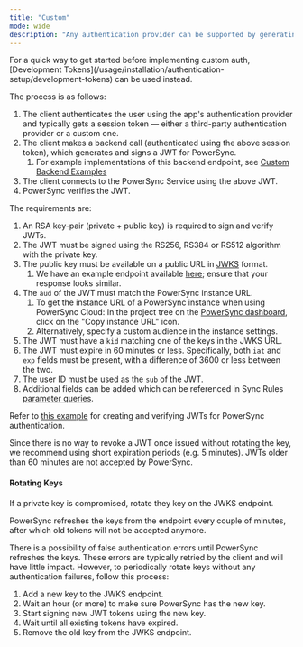 ```yaml
---
title: "Custom"
mode: wide
description: "Any authentication provider can be supported by generating custom JWTs for PowerSync."
---
```


<Info>
   For a quick way to get started before implementing custom auth, [Development Tokens](/usage/installation/authentication-setup/development-tokens) can be used instead.
</Info>

The process is as follows:

1. The client authenticates the user using the app's authentication provider and typically gets a session token — either a third-party authentication provider or a custom one.
2. The client makes a backend call (authenticated using the above session token), which generates and signs a JWT for PowerSync.
   1. For example implementations of this backend endpoint, see [ Custom Backend Examples](/resources/demo-apps-example-projects#custom-backend-examples)
3. The client connects to the PowerSync Service using the above JWT.
4. PowerSync verifies the JWT.

The requirements are:

1. An RSA key-pair (private + public key) is required to sign and verify JWTs.
2. The JWT must be signed using the RS256, RS384 or RS512 algorithm with the private key.
3. The public key must be available on a public URL in [JWKS](https://auth0.com/docs/secure/tokens/json-web-tokens/json-web-key-sets) format.
   1. We have an example endpoint available [here](https://hlstmcktecziostiaplz.supabase.co/functions/v1/powersync-jwks); ensure that your response looks similar.
4. The `aud` of the JWT must match the PowerSync instance URL.
   1. To get the instance URL of a PowerSync instance when using PowerSync Cloud: In the project tree on the [PowerSync dashboard](https://powersync.journeyapps.com/), click on the "Copy instance URL" icon.
   2. Alternatively, specify a custom audience in the instance settings.
5. The JWT must have a `kid` matching one of the keys in the JWKS URL.
6. The JWT must expire in 60 minutes or less. Specifically, both `iat` and `exp` fields must be present, with a difference of 3600 or less between the two.
7. The user ID must be used as the `sub` of the JWT.
8. Additional fields can be added which can be referenced in Sync Rules [parameter queries](/usage/sync-rules/parameter-queries).

Refer to [this example](https://github.com/powersync-ja/powersync-jwks-example) for creating and verifying JWTs for PowerSync authentication.

Since there is no way to revoke a JWT once issued without rotating the key, we recommend using short expiration periods (e.g. 5 minutes). JWTs older than 60 minutes are not accepted by PowerSync.

#### Rotating Keys

If a private key is compromised, rotate they key on the JWKS endpoint.

PowerSync refreshes the keys from the endpoint every couple of minutes, after which old tokens will not be accepted anymore.

There is a possibility of false authentication errors until PowerSync refreshes the keys. These errors are typically retried by the client and will have little impact. However, to periodically rotate keys without any authentication failures, follow this process:

1. Add a new key to the JWKS endpoint.
2. Wait an hour (or more) to make sure PowerSync has the new key.
3. Start signing new JWT tokens using the new key.
4. Wait until all existing tokens have expired.
5. Remove the old key from the JWKS endpoint.
